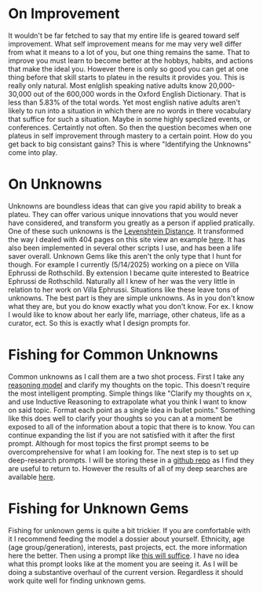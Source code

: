 
# On Improvement 
<Dropcap type="william-morris-gothic">I</Dropcap>t wouldn't be far fetched to say that my entire life is geared toward self improvement. What self improvement means 
for me may very well differ from what it means to a lot of you, but one thing remains the same. That to improve you must learn to become better at the hobbys, habits, 
and actions that make the ideal you. However there is only so good you can get at one thing before that skill starts to plateu in the results it provides you. This is 
really only natural. Most enlglish speaking native adults know 20,000-30,000 out of the 600,000 words in the Oxford English Dictionary. That is less than 5.83% of the total words. Yet 
most english native adults aren't likely to run into a situation in which there are no words in there vocabulary that suffice for such a situation. Maybe in some highly 
speclized events, or conferences. Certaintly not often. So then the question becomes when one plateus in self improvement through mastery to a certain point. How do you 
get back to big consistant gains? This is where "Identifying the Unknowns" come into play. 

# On Unknowns 
<Dropcap type="william-morris-gothic">U</Dropcap>nknowns are boundless ideas that can give you rapid ability to break a plateu. They can offer various unique innovations that 
you would never have considered, and transform you greatly as a person if applied pratically. One of these such unknowns is the [Levenshtein Distance](https://en.wikipedia.org/wiki/Levenshtein_distance). 
It transformed the way I dealed with 404 pages on this site view an example [here](/doc). It has also been implemented in several other scripts I use, and has been a life saver overall. Unknown Gems 
like this aren't the only type that I hunt for though. For example I currently (5/14/2025) working on a piece on Villa Ephrussi de Rothschild. By extension I became quite interested to 
Beatrice Ephrussi de Rothschild. Naturally all I knew of her was the very little in relation to her work on Villa Ephrussi. Situations like these leave tons of unknowns. The best part is 
they are simple unknowns. As in you don't know what they are, but you do know exactly what you don't know. For ex. I know I would like to know about her early life, marriage, other chateus, life as a curator, ect.
So this is exactly what I design prompts for. 

# Fishing for Common Unknowns 
<Dropcap type="william-morris-gothic">C</Dropcap>ommon unknowns as I call them are a two shot process. First I take any [reasoning model](https://en.wikipedia.org/wiki/Reasoning_language_model) and clarify my thoughts 
on the topic. This doesn't require the most intelligent prompting. Simple things like "Clarify my thoughts on x, and use Inductive Reasoning to extrapolate what you think I want to know on said topic. Format each point 
as a single idea in bullet points." Something like this does well to clarify your thoughts so you can at a moment be exposed to all of the information about a topic that there is to know. You can continue expanding the list 
if you are not satisfied with it after the first prompt. Although for most topics the first prompt seems to be overcomprehensive for what I am looking for. The next step is to set up deep-research prompts. I will be 
storing these in a [github repo](https://github.com/krisyotam/prompts) as I find they are useful to return to. However the results of all of my deep searches are available [here](/docs). 


# Fishing for Unknown Gems 
<Dropcap type="william-morris-gothic">F</Dropcap>ishing for unknown gems is quite a bit trickier. If you are comfortable with it I recommend feeding the model a dossier about yourself. Ethnicity, age (age group/generation), 
interests, past projects, ect. the more information here the better. Then using a prompt like [this will suffice](/prompts/potential-unknowns.txt). I have no idea what this prompt looks like at the moment you are seeing it. 
As I will be doing a substantive overhaul of the current version. Regardless it should work quite well for finding unknown gems. 

